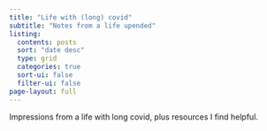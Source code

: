 ```yaml
---
title: "Life with (long) covid"
subtitle: "Notes from a life upended"
listing:
  contents: posts
  sort: "date desc"
  type: grid
  categories: true
  sort-ui: false
  filter-ui: false
page-layout: full
---
```


Impressions from a life with long covid, plus resources I find helpful.